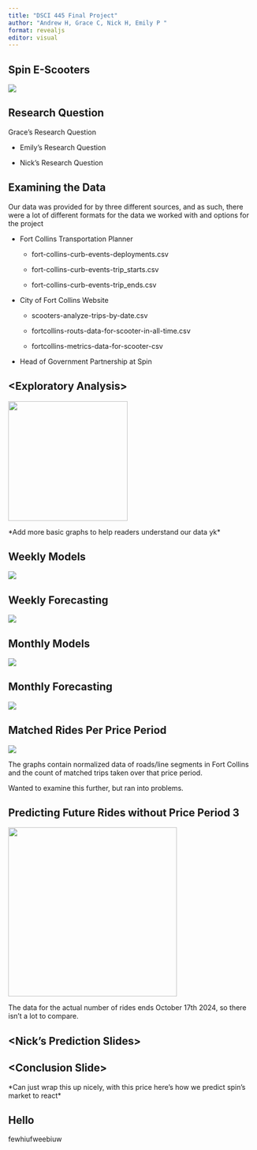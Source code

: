 ```yaml
---
title: "DSCI 445 Final Project"
author: "Andrew H, Grace C, Nick H, Emily P "
format: revealjs
editor: visual
---
```


## Spin E-Scooters

![](images/Untitled33.png){fig-align="center"}

## Research Question

Grace's Research Question

-   Emily's Research Question

-   Nick's Research Question

## Examining the Data

::: r-fit-text
Our data was provided for by three different sources, and as such, there were a lot of different formats for the data we worked with and options for the project

-   Fort Collins Transportation Planner

    -   fort-collins-curb-events-deployments.csv

    -   fort-collins-curb-events-trip_starts.csv

    -   fort-collins-curb-events-trip_ends.csv

-   City of Fort Collins Website

    -   scooters-analyze-trips-by-date.csv

    -   fortcollins-routs-data-for-scooter-in-all-time.csv

    -   fortcollins-metrics-data-for-scooter-csv

-   Head of Government Partnership at Spin
:::

## \<Exploratory Analysis\>

![](images/00001c.png){width="242"}

\*Add more basic graphs to help readers understand our data yk\*

## Weekly Models

![](Model%20Photos/grace_pic1.png)

## Weekly Forecasting

![](Model%20Photos/grace_pic2.png)

## Monthly Models

![](Model%20Photos/grace_pic3.png)

## Monthly Forecasting

![](Model%20Photos/grace_pic4.png)

## Matched Rides Per Price Period

![](images/longboy.png){fig-align="center"}

The graphs contain normalized data of roads/line segments in Fort Collins and the count of matched trips taken over that price period.

Wanted to examine this further, but ran into problems.

## Predicting Future Rides without Price Period 3

![](images/hehemeep.png){fig-align="center" width="342"}

The data for the actual number of rides ends October 17th 2024, so there isn't a lot to compare.

## \<Nick's Prediction Slides\>

## \<Conclusion Slide\>

\*Can just wrap this up nicely, with this price here's how we predict spin's market to react\*

## Hello

fewhiufweebiuw
